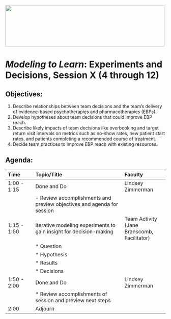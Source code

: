 <!-- MTL Logo, HTML img tag -->
<img src = "https://raw.githubusercontent.com/lzim/teampsd/teampsd_style/mtl_logo/mtl_testdontguess_sm.png"
     height = "130" width = "500">  
     
     
# *Modeling to Learn*: Experiments and Decisions, Session X (4 through 12)

## **Objectives:** 
1. Describe relationships between team decisions and the team’s delivery of evidence-based psychotherapies and pharmacotherapies (EBPs).
2. Develop hypotheses about team decisions that could improve EBP reach.
3. Describe likely impacts of team decisions like overbooking and target return visit intervals on metrics such as no-show rates, new patient start rates, and patients completing a recommended course of treatment.
4. Decide team practices to improve EBP reach with existing resources.

## **Agenda:**

|Time	 	|	Topic/Title					|Faculty		|
|:--------------|:----------------------------------------------	|:----------------------|
|1:00 - 1:15	|Done and Do						|Lindsey Zimmerman	|
|		|- Review accomplishments and preview objectives and agenda for session|	|
|1:15 - 1:50	|Iterative modeling experiments to gain	insight for decision-making|Team Activity (Jane Branscomb, Facilitator)|
|		|* Question						|			|
|		|* Hypothesis						|			|
|		|* Results						|			|
|		|* Decisions						|			|
|1:50 - 2:00	|Done and Do						|Lindsey Zimmerman	|
|		|* Review accomplishments of session and preview next steps|			|
|2:00		|Adjourn						|			|


